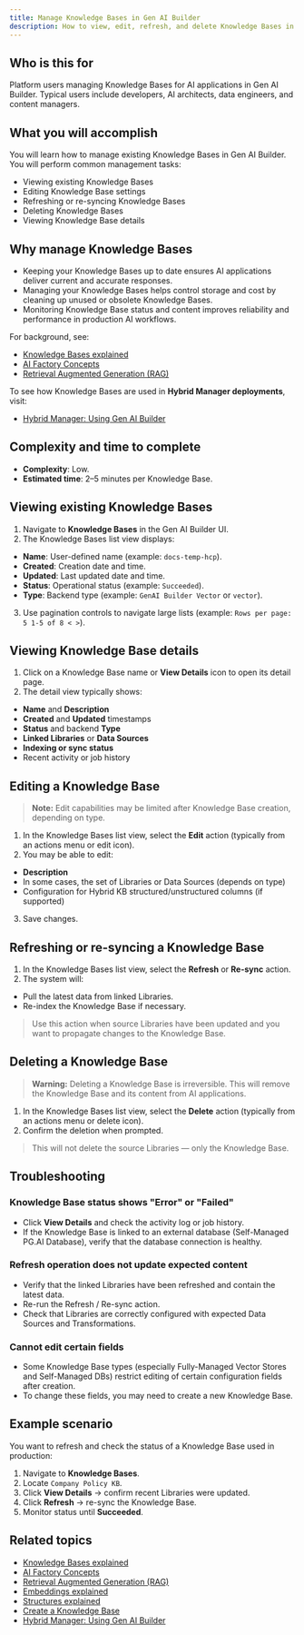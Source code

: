 ```yaml
---
title: Manage Knowledge Bases in Gen AI Builder
description: How to view, edit, refresh, and delete Knowledge Bases in Gen AI Builder.
---
```


## Who is this for

Platform users managing Knowledge Bases for AI applications in Gen AI Builder.
Typical users include developers, AI architects, data engineers, and content managers.

## What you will accomplish

You will learn how to manage existing Knowledge Bases in Gen AI Builder.
You will perform common management tasks:

-   Viewing existing Knowledge Bases
-   Editing Knowledge Base settings
-   Refreshing or re-syncing Knowledge Bases
-   Deleting Knowledge Bases
-   Viewing Knowledge Base details

## Why manage Knowledge Bases

-   Keeping your Knowledge Bases up to date ensures AI applications deliver current and accurate responses.
-   Managing your Knowledge Bases helps control storage and cost by cleaning up unused or obsolete Knowledge Bases.
-   Monitoring Knowledge Base status and content improves reliability and performance in production AI workflows.

For background, see:

- [Knowledge Bases explained](/edb-postgres-ai/ai-factory/learn/explained/knowledge-bases)
- [AI Factory Concepts](/edb-postgres-ai/ai-factory/learn/explained/ai-factory-concepts)
- [Retrieval Augmented Generation (RAG)](/edb-postgres-ai/ai-factory/learn/explained/rag)

To see how Knowledge Bases are used in **Hybrid Manager deployments**, visit:

-   [Hybrid Manager: Using Gen AI Builder](/edb-postgres-ai/hybrid-manager/ai-factory/gen-ai/builder/)

## Complexity and time to complete

-   **Complexity**: Low.
-   **Estimated time**: 2–5 minutes per Knowledge Base.

## Viewing existing Knowledge Bases

1.  Navigate to **Knowledge Bases** in the Gen AI Builder UI.
2.  The Knowledge Bases list view displays:

-   **Name**: User-defined name (example: `docs-temp-hcp`).
-   **Created**: Creation date and time.
-   **Updated**: Last updated date and time.
-   **Status**: Operational status (example: `Succeeded`).
-   **Type**: Backend type (example: `GenAI Builder Vector` or `vector`).

3.  Use pagination controls to navigate large lists (example: `Rows per page: 5 1-5 of 8 < >`).

## Viewing Knowledge Base details

1.  Click on a Knowledge Base name or **View Details** icon to open its detail page.
2.  The detail view typically shows:

-   **Name** and **Description**
-   **Created** and **Updated** timestamps
-   **Status** and backend **Type**
-   **Linked Libraries** or **Data Sources**
-   **Indexing or sync status**
-   Recent activity or job history

## Editing a Knowledge Base

> **Note:** Edit capabilities may be limited after Knowledge Base creation, depending on type.

1.  In the Knowledge Bases list view, select the **Edit** action (typically from an actions menu or edit icon).
2.  You may be able to edit:

-   **Description**
-   In some cases, the set of Libraries or Data Sources (depends on type)
-   Configuration for Hybrid KB structured/unstructured columns (if supported)

3.  Save changes.

## Refreshing or re-syncing a Knowledge Base

1.  In the Knowledge Bases list view, select the **Refresh** or **Re-sync** action.
2.  The system will:

-   Pull the latest data from linked Libraries.
-   Re-index the Knowledge Base if necessary.

> Use this action when source Libraries have been updated and you want to propagate changes to the Knowledge Base.

## Deleting a Knowledge Base

> **Warning:** Deleting a Knowledge Base is irreversible. This will remove the Knowledge Base and its content from AI applications.

1.  In the Knowledge Bases list view, select the **Delete** action (typically from an actions menu or delete icon).
2.  Confirm the deletion when prompted.

> This will not delete the source Libraries — only the Knowledge Base.

## Troubleshooting

### Knowledge Base status shows "Error" or "Failed"

-   Click **View Details** and check the activity log or job history.
-   If the Knowledge Base is linked to an external database (Self-Managed PG.AI Database), verify that the database connection is healthy.

### Refresh operation does not update expected content

-   Verify that the linked Libraries have been refreshed and contain the latest data.
-   Re-run the Refresh / Re-sync action.
-   Check that Libraries are correctly configured with expected Data Sources and Transformations.

### Cannot edit certain fields

-   Some Knowledge Base types (especially Fully-Managed Vector Stores and Self-Managed DBs) restrict editing of certain configuration fields after creation.
-   To change these fields, you may need to create a new Knowledge Base.

## Example scenario

You want to refresh and check the status of a Knowledge Base used in production:

1.  Navigate to **Knowledge Bases**.
2.  Locate `Company Policy KB`.
3.  Click **View Details** → confirm recent Libraries were updated.
4.  Click **Refresh** → re-sync the Knowledge Base.
5.  Monitor status until **Succeeded**.

## Related topics

- [Knowledge Bases explained](/edb-postgres-ai/ai-factory/learn/explained/knowledge-bases)
- [AI Factory Concepts](/edb-postgres-ai/ai-factory/learn/explained/ai-factory-concepts)
- [Retrieval Augmented Generation (RAG)](/edb-postgres-ai/ai-factory/learn/explained/rag)
- [Embeddings explained](/edb-postgres-ai/ai-factory/learn/explained/embeddings)
- [Structures explained](/edb-postgres-ai/ai-factory/learn/explained/structures)
- [Create a Knowledge Base](create-knowledge-base)
- [Hybrid Manager: Using Gen AI Builder](../../../../../hybrid-manager/ai-factory/gen-ai/builder)
